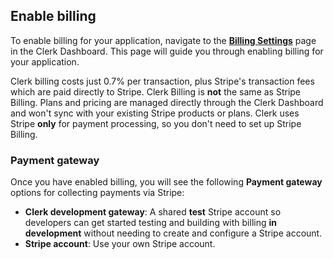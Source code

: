 ## Enable billing

To enable billing for your application, navigate to the [**Billing Settings**](https://dashboard.clerk.com/~/billing/settings) page in the Clerk Dashboard. This page will guide you through enabling billing for your application.

Clerk billing costs just 0.7% per transaction, plus Stripe's transaction fees which are paid directly to Stripe. Clerk Billing is **not** the same as Stripe Billing. Plans and pricing are managed directly through the Clerk Dashboard and won't sync with your existing Stripe products or plans. Clerk uses Stripe **only** for payment processing, so you don't need to set up Stripe Billing.

### Payment gateway

Once you have enabled billing, you will see the following **Payment gateway** options for collecting payments via Stripe:

- **Clerk development gateway**: A shared **test** Stripe account so developers can get started testing and building with billing **in development** without needing to create and configure a Stripe account.
- **Stripe account**: Use your own Stripe account.
